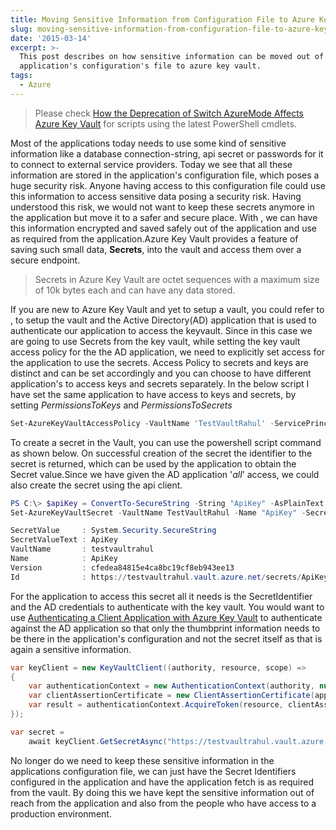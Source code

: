 ```yaml
---
title: Moving Sensitive Information from Configuration File to Azure Key Vault
slug: moving-sensitive-information-from-configuration-file-to-azure-key-vault
date: '2015-03-14'
excerpt: >-
  This post describes on how sensitive information can be moved out of
  application's configuration's file to azure key vault.
tags:
  - Azure
---
```

> Please check [How the Deprecation of Switch AzureMode Affects Azure Key Vault](/blog/how-the-deprecation-of-switch-azuremode-affects-azure-key-vault/) for scripts using the latest PowerShell cmdlets.

Most of the applications today needs to use some kind of sensitive information like a database connection-string, api secret or passwords for it to connect to external service providers. Today we see that all these information are stored in the application's configuration file, which poses a huge security risk. Anyone having access to this configuration file could use this information to access sensitive data posing a security risk. Having understood this risk, we would not want to keep these secrets anymore in the application but move it to a safer and secure place. With <BlogLink
  href="/blog/getting-started-with-azure-key-vault"
  title="Getting Started with Azure Key Vault"
  description="Read this interesting blog post"
  authorImage="/images/logo-512x512-24.png"
  authorName="Rahul Nath"
  authorTitle="Rahul Pulikkot Nath"
  featureImage="/images/azurekeyvault_overview.png"
/>, we can have this information encrypted and saved safely out of the application and use as required from the application.Azure Key Vault provides a feature of saving such small data, **Secrets**, into the vault and access them over a secure endpoint.

> Secrets in Azure Key Vault are octet sequences with a maximum size of 10k bytes each and can have any data stored.

If you are new to Azure Key Vault and yet to setup a vault, you could refer to <BlogLink
  href="/blog/getting-started-with-azure-key-vault"
  title="Getting Started with Azure Key Vault"
  description="Read this interesting blog post"
  authorImage="/images/logo-512x512-24.png"
  authorName="Rahul Nath"
  authorTitle="Rahul Pulikkot Nath"
  featureImage="/images/azurekeyvault_overview.png"
/>, to setup the vault and the Active Directory(AD) application that is used to authenticate our application to access the keyvault. Since in this case we are going to use Secrets from the key vault, while setting the key vault access policy for the the AD application, we need to explicitly set access for the application to use the secrets. Access Policy to secrets and keys are distinct and can be set accordingly and you can choose to have different application's to access keys and secrets separately. In the below script I have set the same application to have access to keys and secrets, by setting _PermissionsToKeys_ and _PermissionsToSecrets_

```powershell
Set-AzureKeyVaultAccessPolicy -VaultName 'TestVaultRahul' -ServicePrincipalName 'd4f09821-ab30-44f3-8d57-69925489b932' -PermissionsToKeys all -PermissionsToSecrets all

```

To create a secret in the Vault, you can use the powershell script command as shown below. On successful creation of the secret the identifier to the secret is returned, which can be used by the application to obtain the Secret value.Since we have given the AD application '_all_' access, we could also create the secret using the api client.

```powershell
PS C:\> $apiKey = ConvertTo-SecureString -String "ApiKey" -AsPlainText -Force
Set-AzureKeyVaultSecret -VaultName TestVaultRahul -Name "ApiKey" -SecretValue $apiKey

SecretValue     : System.Security.SecureString
SecretValueText : ApiKey
VaultName       : testvaultrahul
Name            : ApiKey
Version         : cfedea84815e4ca8bc19cf8eb943ee13
Id              : https://testvaultrahul.vault.azure.net/secrets/ApiKey/cfedea84815e4ca8bc19cf8eb943ee13

```

For the application to access this secret all it needs is the SecretIdentifier and the AD credentials to authenticate with the key vault. You would want to use [Authenticating a Client Application with Azure Key Vault](/blog/authenticating-a-client-application-with-azure-key-vault/) to authenticate against the AD application so that only the thumbprint information needs to be there in the application's configuration and not the secret itself as that is again a sensitive information.

```csharp
var keyClient = new KeyVaultClient((authority, resource, scope) =>
{
    var authenticationContext = new AuthenticationContext(authority, null);
    var clientAssertionCertificate = new ClientAssertionCertificate(applicationId, certificate);
    var result = authenticationContext.AcquireToken(resource, clientAssertionCertificate);
});

var secret =
    await keyClient.GetSecretAsync("https://testvaultrahul.vault.azure.net/secrets/ApiKey/cfedea84815e4ca8bc19cf8eb943ee13");

```

No longer do we need to keep these sensitive information in the applications configuration file, we can just have the Secret Identifiers configured in the application and have the application fetch is as required from the vault. By doing this we have kept the sensitive information out of reach from the application and also from the people who have access to a production environment.
